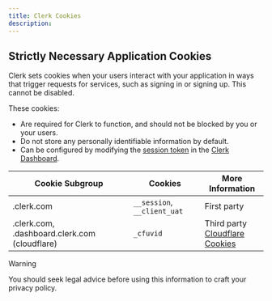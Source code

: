 ```yaml
---
title: Clerk Cookies
description:
---
```


## Strictly Necessary Application Cookies

Clerk sets cookies when your users interact with your application in ways that trigger requests for services, such as signing in or signing up. This cannot be disabled.

These cookies:

- Are required for Clerk to function, and should not be blocked by you or your users.
- Do not store any personally identifiable information by default.
- Can be configured by modifying the [session token](/docs/backend-requests/resources/session-tokens) in the [Clerk Dashboard](https://dashboard.clerk.com/last-active?path=jwt-templates).

| Cookie Subgroup | Cookies | More Information |
| - | - | - |
| .clerk.com | `__session`, `__client_uat` | First party |
| .clerk.com, .dashboard.clerk.com (cloudflare) | `_cfuvid` | Third party<br />[Cloudflare Cookies](https://developers.cloudflare.com/fundamentals/reference/policies-compliances/cloudflare-cookies/) |

> [!WARNING]
> You should seek legal advice before using this information to craft your privacy policy.

